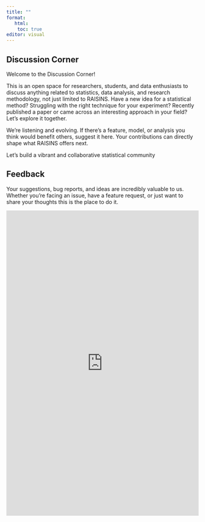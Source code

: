 ---
title: ""
format: 
   html:
    toc: true
editor: visual
---  

## Discussion Corner {#discussion_corner .unnumbered}

Welcome to the Discussion Corner!

This is an open space for researchers, students, and data enthusiasts to discuss anything related to statistics, data analysis, and research methodology, not just limited to RAISINS. Have a new idea for a statistical method? Struggling with the right technique for your experiment? Recently published a paper or came across an interesting approach in your field? Let’s explore it together.

We're listening and evolving. If there's a feature, model, or analysis you think would benefit others, suggest it here. Your contributions can directly shape what RAISINS offers next.

Let’s build a vibrant and collaborative statistical community

```{=html}
<script src="https://utteranc.es/client.js"
        repo="STATOBERRY/The-RAISINS-Website"
        issue-number="1"
        theme="github-light"
        crossorigin="anonymous"
        async>
</script>  
```  


## Feedback {#feedback .unnumbered}  

Your suggestions, bug reports, and ideas are incredibly valuable to us. Whether you're facing an issue, have a feature request, or just want to share your thoughts this is the place to do it.  

```{=html}
<iframe src="https://docs.google.com/forms/d/e/1FAIpQLSelzE39FsQXqQaUb3pgq9XbRhPqSOBZPdWKJ--8hDBNp8lb2w/viewform?usp=header" width="100%" height="800" frameborder="0" marginheight="0" marginwidth="0">Loading…</iframe>  
```


